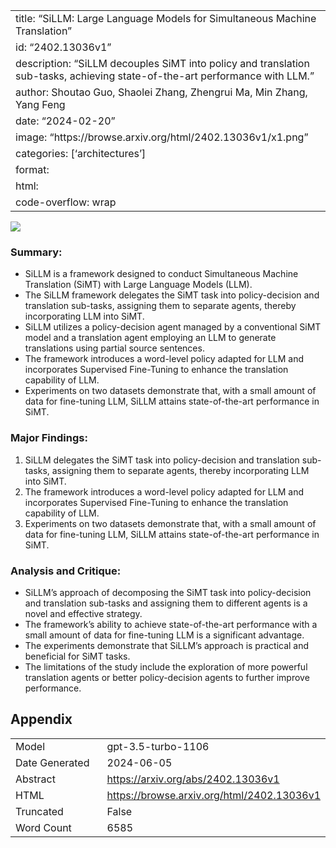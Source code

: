 
---
title: "SiLLM: Large Language Models for Simultaneous Machine Translation"
id: "2402.13036v1"
description: "SiLLM decouples SiMT into policy and translation sub-tasks, achieving state-of-the-art performance with LLM."
author: Shoutao Guo, Shaolei Zhang, Zhengrui Ma, Min Zhang, Yang Feng
date: "2024-02-20"
image: "https://browse.arxiv.org/html/2402.13036v1/x1.png"
categories: ['architectures']
format:
  html:
    code-overflow: wrap
---

![](https://browse.arxiv.org/html/2402.13036v1/x1.png)

### **Summary:**
- SiLLM is a framework designed to conduct Simultaneous Machine Translation (SiMT) with Large Language Models (LLM).
- The SiLLM framework delegates the SiMT task into policy-decision and translation sub-tasks, assigning them to separate agents, thereby incorporating LLM into SiMT.
- SiLLM utilizes a policy-decision agent managed by a conventional SiMT model and a translation agent employing an LLM to generate translations using partial source sentences.
- The framework introduces a word-level policy adapted for LLM and incorporates Supervised Fine-Tuning to enhance the translation capability of LLM.
- Experiments on two datasets demonstrate that, with a small amount of data for fine-tuning LLM, SiLLM attains state-of-the-art performance in SiMT.

### Major Findings:
1. SiLLM delegates the SiMT task into policy-decision and translation sub-tasks, assigning them to separate agents, thereby incorporating LLM into SiMT.
2. The framework introduces a word-level policy adapted for LLM and incorporates Supervised Fine-Tuning to enhance the translation capability of LLM.
3. Experiments on two datasets demonstrate that, with a small amount of data for fine-tuning LLM, SiLLM attains state-of-the-art performance in SiMT.

### Analysis and Critique:
- SiLLM's approach of decomposing the SiMT task into policy-decision and translation sub-tasks and assigning them to different agents is a novel and effective strategy.
- The framework's ability to achieve state-of-the-art performance with a small amount of data for fine-tuning LLM is a significant advantage.
- The experiments demonstrate that SiLLM's approach is practical and beneficial for SiMT tasks.
- The limitations of the study include the exploration of more powerful translation agents or better policy-decision agents to further improve performance.

## Appendix

|          |          |
|----------|----------|
| Model     | gpt-3.5-turbo-1106       |
| Date Generated     | 2024-06-05       |
| Abstract | [https://arxiv.org/abs/2402.13036v1](https://arxiv.org/abs/2402.13036v1)        |
| HTML     | [https://browse.arxiv.org/html/2402.13036v1](https://browse.arxiv.org/html/2402.13036v1)       |
| Truncated       | False       |
| Word Count       | 6585       |